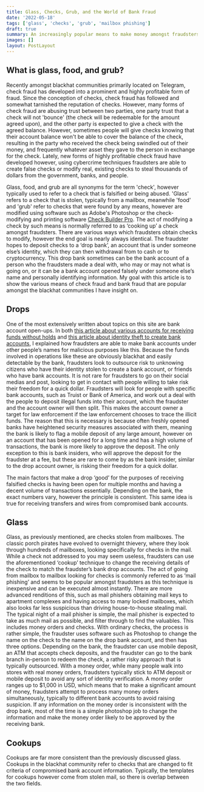 ```yaml
---
title: Glass, Checks, Grub, and the World of Bank Fraud
date: '2022-05-18'
tags: ['glass', 'checks', 'grub', 'mailbox phishing']
draft: true
summary: An increasingly popular means to make money amongst fraudsters has been exploiting bank's trust in long-term users and utilizing fraudulent checks to do so. This is one of the easier ways to defraud a massive corporation and extends outside of just dark cybercriminal communities.
images: []
layout: PostLayout
---
```


## What is glass, food, and grub?

Recently amongst blackhat communities primarily located on Telegram, check fraud has developed into a prominent and highly profitable form of fraud. Since the conception of checks, check fraud has followed and somewhat tarnished the reputation of checks. However, many forms of check fraud are abusing trust between two parties, one party trust that a check will not 'bounce' (the check will be redeemable for the amount agreed upon), and the other party is expected to give a check with the agreed balance. However, sometimes people will give checks knowing that their account balance won't be able to cover the balance of the check, resulting in the party who received the check being swindled out of their money, and frequently whatever asset they gave to the person in exchange for the check. Lately, new forms of highly profitable check fraud have developed however, using cybercrime techniques fraudsters are able to create false checks or modify real, existing checks to steal thousands of dollars from the government, banks, and people.

Glass, food, and grub are all synonyms for the term 'check', however typically used to refer to a check that is falsified or being abused. 'Glass' refers to a check that is stolen, typically from a mailbox, meanwhile 'food' and 'grub' refer to checks that were found by any means, however are modified using software such as Adobe's Photoshop or the check-modifying and printing software [Check Builder Pro](https://checkbuilderpro.com). The act of modifying a check by such means is normally referred to as ‘cooking up’ a check amongst fraudsters. There are various ways which fraudsters obtain checks to modify, however the end goal is nearly always identical. The fraudster hopes to deposit checks to a ‘drop bank’, an account that is under someone else’s identity, which they can then withdrawal from to cash or to cryptocurrency. This drop bank sometimes can be the bank account of a person who the fraudsters made a deal with, who may or may not what is going on, or it can be a bank account opened falsely under someone else’s name and personally identifying information. My goal with this article is to show the various means of check fraud and bank fraud that are popular amongst the blackhat communities I have insight on.

## Drops

One of the most extensively written about topics on this site are bank account open-ups. In both [this article about various accounts for receiving funds without holds](https://www.n0sec.io/blog/the-market-for-verified-accounts) and [this article about identity theft to create bank accounts](https://www.n0sec.io/blog/the-market-for-your-driver-license-ssn-and-more), I explained how fraudsters are able to make bank accounts under other people’s names for malicious purposes like this. Because the funds involved in operations like these are obviously blackhat and easily detectable by the bank, fraudsters look to outsource risk to unknowing citizens who have their identity stolen to create a bank account, or friends who have bank accounts. It is not rare for fraudsters to go on their social medias and post, looking to get in contact with people willing to take risk their freedom for a quick dollar. Fraudsters will look for people with specific bank accounts, such as Truist or Bank of America, and work out a deal with the people to deposit illegal funds into their account, which the fraudster and the account owner will then split. This makes the account owner a target for law enforcement if the law enforcement chooses to trace the illicit funds. The reason that this is necessary is because often freshly opened banks have heightened security measures associated with them, meaning the bank is likely to flag a mobile deposit of any large amount, however on an account that has been opened for a long time and has a high volume of transactions, the bank is more likely to approve the deposit. The only exception to this is bank insiders, who will approve the deposit for the fraudster at a fee, but these are rare to come by as the bank insider, similar to the drop account owner, is risking their freedom for a quick dollar.

The main factors that make a drop ‘good’ for the purposes of receiving falsified checks is having been open for multiple months and having a decent volume of transactions essentially. Depending on the bank, the exact numbers vary, however the principle is consistent. This same idea is true for receiving transfers and wires from compromised bank accounts.

## Glass

Glass, as previously mentioned, are checks stolen from mailboxes. The classic porch pirates have evolved to overnight thievery, where they look through hundreds of mailboxes, looking specifically for checks in the mail. While a check not addressed to you may seem useless, fraudsters can use the aforementioned ‘cookup’ technique to change the receiving details of the check to match the fraudster’s bank drop accounts. The act of going from mailbox to mailbox looking for checks is commonly referred to as ‘mail phishing’ and seems to be popular amongst fraudsters as this technique is inexpensive and can be executed almost instantly. There are more advanced renditions of this, such as mail phishers obtaining mail keys to apartment complexes and having access to many locked mailboxes, which also looks far less suspicious than driving house-to-house stealing mail. The typical night of a mail phisher is simple, the mail phisher is expected to take as much mail as possible, and filter through to find the valuables. This includes money orders and checks. With ordinary checks, the process is rather simple, the fraudster uses software such as Photoshop to change the name on the check to the name on the drop bank account, and then has three options. Depending on the bank, the fraudster can use mobile deposit, an ATM that accepts check deposits, and the fraudster can go to the bank branch in-person to redeem the check, a rather risky approach that is typically outsourced. With a money order, while many people walk into stores with real money orders, fraudsters typically stick to ATM deposit or mobile deposit to avoid any sort of identity verification. A money order ranges up to \$1,000 in USD, which means that to make a significant amount of money, fraudsters attempt to process many money orders simultaneously, typically to different bank accounts to avoid raising suspicion. If any information on the money order is inconsistent with the drop bank, most of the time is a simple photoshop job to change the information and make the money order likely to be approved by the receiving bank.

## Cookups

Cookups are far more consistent than the previously discussed glass. Cookups in the blackhat community refer to checks that are changed to fit criteria of compromised bank account information. Typically, the templates for cookups however come from stolen mail, so there is overlap between the two fields.
